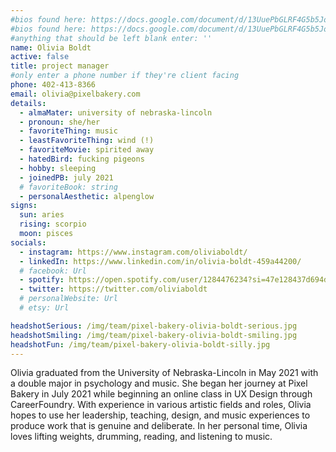 ```yaml
---
#bios found here: https://docs.google.com/document/d/13UuePbGLRF4G5b5JoEe2Vua3NukZ1-QwRW4Oisnd8lI/edit#
#bios found here: https://docs.google.com/document/d/13UuePbGLRF4G5b5JoEe2Vua3NukZ1-QwRW4Oisnd8lI/edit#
#anything that should be left blank enter: ''
name: Olivia Boldt
active: false
title: project manager
#only enter a phone number if they're client facing
phone: 402-413-8366
email: olivia@pixelbakery.com
details:
  - almaMater: university of nebraska-lincoln
  - pronoun: she/her
  - favoriteThing: music
  - leastFavoriteThing: wind (!)
  - favoriteMovie: spirited away
  - hatedBird: fucking pigeons
  - hobby: sleeping
  - joinedPB: july 2021
  # favoriteBook: string
  - personalAesthetic: alpenglow
signs:
  sun: aries
  rising: scorpio
  moon: pisces
socials:
  - instagram: https://www.instagram.com/oliviaboldt/
  - linkedIn: https://www.linkedin.com/in/olivia-boldt-459a44200/
  # facebook: Url
  - spotify: https://open.spotify.com/user/1284476234?si=47e128437d694df0
  - twitter: https://twitter.com/oliviaboldt
  # personalWebsite: Url
  # etsy: Url

headshotSerious: /img/team/pixel-bakery-olivia-boldt-serious.jpg
headshotSmiling: /img/team/pixel-bakery-olivia-boldt-smiling.jpg
headshotFun: /img/team/pixel-bakery-olivia-boldt-silly.jpg
---
```


Olivia graduated from the University of Nebraska-Lincoln in May 2021 with a double major in psychology and music. She began her journey at Pixel Bakery in July 2021 while beginning an online class in UX Design through CareerFoundry. With experience in various artistic fields and roles, Olivia hopes to use her leadership, teaching, design, and music experiences to produce work that is genuine and deliberate. In her personal time, Olivia loves lifting weights, drumming, reading, and listening to music.
